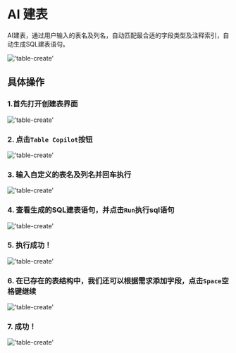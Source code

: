 # AI 建表

AI建表，通过用户输入的表名及列名，自动匹配最合适的字段类型及注释索引，自动生成SQL建表语句。

!['table-create'](/image/AI-image/table-copilot.gif)

## 具体操作

### 1.首先打开创建表界面

!['table-create'](/image/AI-image/create-table01.png)

### 2. 点击`Table Copilot`按钮

!['table-create'](/image/AI-image/create-table02.png)

### 3. 输入自定义的表名及列名并回车执行

!['table-create'](/image/AI-image/create-table03.png)

### 4. 查看生成的SQL建表语句，并点击`Run`执行sql语句

!['table-create'](/image/AI-image/create-table04.png)

### 5. 执行成功！

!['table-create'](/image/AI-image/create-table05.png)

### 6. 在已存在的表结构中，我们还可以根据需求添加字段，点击`Space`空格键继续

!['table-create'](/image/AI-image/create-table06.png)

### 7. 成功！

!['table-create'](/image/AI-image/create-table07.png)
